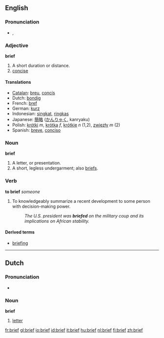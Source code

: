==English==

===Pronunciation===
* {{IPA|/briːf/}}, {{SAMPA|/bri:f/}}

===Adjective===
'''brief'''
# A short duration or distance.
# [[concise]]

====Translations====
*[[Catalan]]: [[breu]], [[concís]]
*Dutch: [[bondig]]
*French: [[bref]]
*German: [[kurz]]
*Indonesian: [[singkat]], [[ringkas]]
*Japanese: [[簡略]] ([[かんりゃく]], kanryaku)
*Polish: [[krótki]] ''m'', [[krótka]] ''f'', [[krótkie]] ''n'' (1,2), [[zwięzły]] ''m'' (2)
*Spanish: [[breve]], [[conciso]]

===Noun===
'''brief'''

# A letter, or presentation.
# A short, legless undergarment; also [[briefs]].

===Verb===
'''to brief''' ''someone''

# To knowledgeably summarize a recent development to some person with decision-making power.
#: ''The U.S. president was '''briefed''' on the military coup and its implications on African stability.''

====Derived terms====
* [[briefing]]

----

==Dutch==
===Pronunciation===
* {{IPA|/'briːf/}}
===Noun===
{{nl-noun|brieven|briefje}}
'''brief''' {{m}}

# [[letter]]

[[fr:brief]]
[[gl:brief]]
[[io:brief]]
[[id:brief]]
[[it:brief]]
[[hu:brief]]
[[nl:brief]]
[[fi:brief]]
[[zh:brief]]